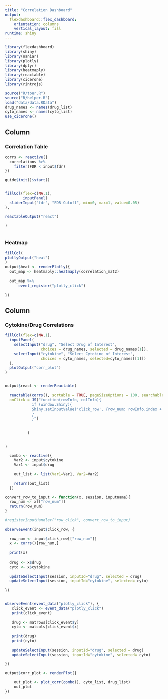 ```yaml
---
title: "Correlation Dashboard"
output: 
  flexdashboard::flex_dashboard:
    orientation: columns
    vertical_layout: fill
runtime: shiny
---
```


```r
library(flexdashboard)
library(shiny)
library(naniar)
library(plotly)
library(dplyr)
library(heatmaply)
library(reactable)
library(cicerone)
library(rintrojs)

source("R/tour.R")
source("R/helper.R")
load("data/data.RData")
drug_names <- names(drug_list)
cyto_names <- names(cyto_list)
use_cicerone()
```

Column {data-width=500 .tabset}
-----------------------------------------------------------------------

### Correlation Table

```r
corrs <- reactive({
  correlations %>%
    filter(FDR < input$fdr)
})

guide$init()$start()


fillCol(flex=c(NA,1), 
        inputPanel(
  sliderInput("fdr", "FDR Cutoff", min=0, max=1, value=0.05)
),

reactableOutput("react")

)



```

### Heatmap

```r
fillCol(
plotlyOutput("heat")
)
output$heat <- renderPlotly({
  out_map <- heatmaply::heatmaply(correlation_mat2)

  out_map %>%
      event_register("plotly_click")
  
})
```


Column {data-width=500}
-----------------------------------------------------------------------

### Cytokine/Drug Correlations

```r
fillCol(flex=c(NA,1),
  inputPanel(
    selectInput("drug", "Select Drug of Interest", 
                choices = drug_names, selected = drug_names[1]),
    selectInput("cytokine", "Select Cytokine of Interest", 
                choices = cyto_names, selected=cyto_names[[1]])
  ),
  plotOutput("corr_plot")
)


output$react <- renderReactable(
  
  reactable(corrs(), sortable = TRUE, pageSizeOptions = 100, searchable = TRUE,       
  onClick = JS("function(rowInfo, colInfo){
            if (window.Shiny){
            Shiny.setInputValue('click_row', {row_num: rowInfo.index + 1})
            }
            }")
          
          
          )

  
)

  combo <- reactive({
    Var2 <- input$cytokine
    Var1 <- input$drug
    
    out_list <- list(Var1=Var1, Var2=Var2)
    
    return(out_list)
  })

convert_row_to_input <- function(x, session, inputname){
  row_num <- x[["row_num"]]
  return(row_num)
}

#registerInputHandler("row_click", convert_row_to_input)  
  
observeEvent(input$click_row, {
  
  row_num <- input$click_row[["row_num"]]
  x <- corrs()[row_num,]
  
  print(x)
  
  drug <- x$drug
  cyto <- x$cytokine
 
  updateSelectInput(session, inputId="drug", selected = drug)
  updateSelectInput(session, inputId="cytokine", selected= cyto)
  
})


observeEvent(event_data("plotly_click"), {
   click_event <- event_data("plotly_click")
   print(click_event)
   
   drug <- matrows[click_event$y]
   cyto <- matcols[click_event$x]
   
   print(drug)
   print(cyto)
   
   updateSelectInput(session, inputId="drug", selected = drug)
   updateSelectInput(session, inputId="cytokine", selected= cyto)
   
})

output$corr_plot <- renderPlot({

    out_plot <- plot_corr(combo(), cyto_list, drug_list)
    out_plot
})

```
